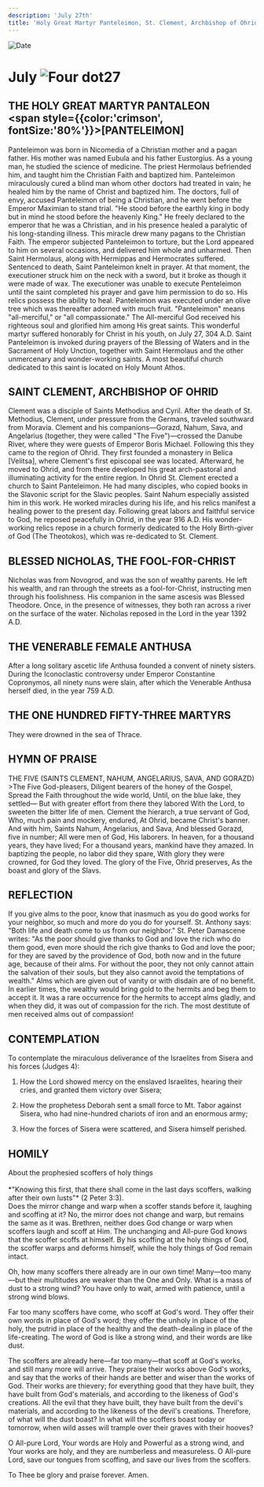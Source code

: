 ```yaml
---
description: 'July 27th'
title: 'Holy Great Martyr Panteleimon, St. Clement, Archbishop of Ohrid, Blessed Nicholas the Fool for Christ'
---
```


<CustomPaginator />
<RunningHead />

<Image src="/title-imprint.png" height={68} width={50} alt="Date" className="title-imprint"/>

# <div id="date">July <Image className="four-dot" src="/four-dot.png" height={15} width={15} alt="Four dot" />27</div>

## THE HOLY GREAT MARTYR PANTALEON <br /><span style={{color:'crimson', fontSize:'80%'}}>[PANTELEIMON]</span>

Panteleimon was born in Nicomedia of a Christian mother and a pagan father. His mother was named Eubula and his father Eustorgius. As a young man, he studied the science of medicine. The priest Hermolaus befriended him, and taught him the Christian Faith and baptized him. Panteleimon miraculously cured a blind man whom other doctors had treated in vain; he healed him by the name of Christ and baptized him. The doctors, full of envy, accused Panteleimon of being a Christian, and he went before the Emperor Maximian to stand trial. "He stood before the earthly king in body but in mind he stood before the heavenly King." He freely declared to the emperor that he was a Christian, and in his presence healed a paralytic of his long-standing illness. This miracle drew many pagans to the Christian Faith. The emperor subjected Panteleimon to torture, but the Lord appeared to him on several occasions, and delivered him whole and unharmed. Then Saint Hermolaus, along with Hermippas and Hermocrates suffered. Sentenced to death, Saint Panteleimon knelt in prayer. At that moment, the executioner struck him on the neck with a sword, but it broke as though it were made of wax. The executioner was unable to execute Penteleimon until the saint completed his prayer and gave him permission to do so. His relics possess the ability to heal. Panteleimon was executed under an olive tree which was thereafter adorned with much fruit. "Panteleimon" means "all-merciful," or "all compassionate." The All-merciful God received his righteous soul and glorified him among His great saints. This wonderful martyr suffered honorably for Christ in his youth, on July 27, 304 A.D. Saint Panteleimon is invoked during prayers of the Blessing of Waters and in the Sacrament of Holy Unction, together with Saint Hermolaus and the other unmercenary and wonder-working saints. A most beautiful church dedicated to this saint is located on Holy Mount Athos.

## SAINT CLEMENT, ARCHBISHOP OF OHRID

Clement was a disciple of Saints Methodius and Cyril. After the death of St. Methodius, Clement, under pressure from the Germans, traveled southward from Moravia. Clement and his companions—Gorazd, Nahum, Sava, and Angelarius (together, they were called "The Five")—crossed the Danube River, where they were guests of Emperor Boris Michael. Following this they came to the region of Ohrid. They first founded a monastery in Belica [Velitsa], where Clement's first episcopal see was located. Afterward, he moved to Ohrid, and from there developed his great arch-pastoral and illuminating activity for the entire region. In Ohrid St. Clement erected a church to Saint Panteleimon. He had many disciples, who copied books in the Slavonic script for the Slavic peoples. Saint Nahum especially assisted him in this work. He worked miracles during his life, and his relics manifest a healing power to the present day. Following great labors and faithful service to God, he reposed peacefully in Ohrid, in the year 916 A.D. His wonder-working relics repose in a church formerly dedicated to the Holy Birth-giver of God (The Theotokos), which was re-dedicated to St. Clement.

## BLESSED NICHOLAS, THE FOOL-FOR-CHRIST

Nicholas was from Novogrod, and was the son of wealthy parents. He left his wealth, and ran through the streets as a fool-for-Christ, instructing men through his foolishness. His companion in the same ascesis was Blessed Theodore. Once, in the presence of witnesses, they both ran across a river on the surface of the water. Nicholas reposed in the Lord in the year 1392 A.D.

## THE VENERABLE FEMALE ANTHUSA

After a long solitary ascetic life Anthusa founded a convent of ninety sisters. During the Iconoclastic controversy under Emperor Constantine Copronymos, all ninety nuns were slain, after which the Venerable Anthusa herself died, in the year 759 A.D.

## THE ONE HUNDRED FIFTY-THREE MARTYRS

They were drowned in the sea of Thrace.


## HYMN OF PRAISE
<div style={{textAlign:'center', color:'crimson', fontWeight:'bold'}}>
THE FIVE (SAINTS CLEMENT,  NAHUM, ANGELARIUS, SAVA, AND GORAZD)
</div>
>The Five God-pleasers,  
Diligent bearers of the honey of the Gospel,  
Spread the Faith throughout the wide world,  
Until, on the blue lake, they settled—  
But with greater effort from there they labored  
With the Lord, to sweeten the bitter life of men.  
Clement the hierarch, a true servant of God,  
Who, much pain and mockery, endured,  
At Ohrid, became Christ's banner.  
And with him, Saints Nahum, Angelarius, and Sava,  
And blessed Gorazd, five in number;  
All were men of God, His laborers.  
In heaven, for a thousand years, they have lived;  
For a thousand years, mankind have they amazed.  
In baptizing the people, no labor did they spare,  
With glory they were crowned, for God they loved.  
The glory of the Five, Ohrid preserves,  
As the boast and glory of the Slavs.  


## REFLECTION

If you give alms to the poor, know that inasmuch as you do good works for your neighbor, so much and more do you do for yourself. St. Anthony says: "Both life and death come to us from our neighbor." St. Peter Damascene writes: "As the poor should give thanks to God and love the rich who do them good, even more should the rich give thanks to God and love the poor; for they are saved by the providence of God, both now and in the future age, because of their alms. For without the poor, they not only cannot attain the salvation of their souls, but they also cannot avoid the temptations of wealth." Alms which are given out of vanity or with disdain are of no benefit. In earlier times, the wealthy would bring gold to the hermits and beg them to accept it. It was a rare occurrence for the hermits to accept alms gladly, and when they did, it was out of compassion for the rich. The most destitute of men received alms out of compassion!


## CONTEMPLATION

To contemplate the miraculous deliverance of the Israelites from Sisera and his forces (Judges 4):

1. How the Lord showed mercy on the enslaved Israelites, hearing their cries, and granted them victory over Sisera;

2. How the prophetess Deborah sent a small force to Mt. Tabor against Sisera, who had nine-hundred chariots of iron and an enormous army;

3. How the forces of Sisera were scattered, and Sisera himself perished.


## HOMILY
<div style={{textAlign:'center', color:'crimson', fontWeight:'bold'}}>
About the prophesied scoffers of holy things
</div>
<br />
<div style={{textAlign:'right'}}>
*"Knowing this first, that there shall come in the last days scoffers, walking after their own lusts"* (2 Peter 3:3).
</div>
Does the mirror change and warp when a scoffer stands before it, laughing and scoffing at it? No, the mirror does not change and warp, but remains the same as it was. Brethren, neither does God change or warp when scoffers laugh and scoff at Him. The unchanging and All-pure God knows that the scoffer scoffs at himself. By his scoffing at the holy things of God, the scoffer warps and deforms himself, while the holy things of God remain intact.

Oh, how many scoffers there already are in our own time! Many—too many—but their multitudes are weaker than the One and Only. What is a mass of dust to a strong wind? You have only to wait, armed with patience, until a strong wind blows.

Far too many scoffers have come, who scoff at God's word. They offer their own words in place of God's word; they offer the unholy in place of the holy, the putrid in place of the healthy and the death-dealing in place of the life-creating. The word of God is like a strong wind, and their words are like dust.

The scoffers are already here—far too many—that scoff at God's works, and still many more will arrive. They praise their works above God's works, and say that the works of their hands are better and wiser than the works of God. Their works are thievery; for everything good that they have built, they have built from God's materials, and according to the likeness of God's creations. All the evil that they have built, they have built from the devil's materials, and according to the likeness of the devil's creations. Therefore, of what will the dust boast? In what will the scoffers boast today or tomorrow, when wild asses will trample over their graves with their hooves?

O All-pure Lord, Your words are Holy and Powerful as a strong wind, and Your works are holy, and they are numberless and measureless. O All-pure Lord, save our tongues from scoffing, and save our lives from the scoffers.

To Thee be glory and praise forever. Amen.
